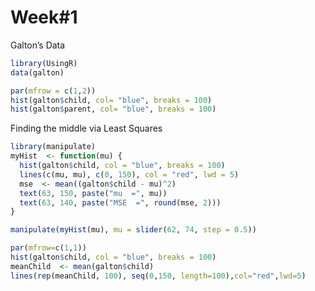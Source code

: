 Week#1 
========================================================
Galton's Data

```r
library(UsingR)
data(galton)
```

```r
par(mfrow = c(1,2))
hist(galton$child, col= "blue", breaks = 100)
hist(galton$parent, col= "blue", breaks = 100)
```

Finding the middle via Least Squares 
```r
library(manipulate)
myHist  <- function(mu) {
  hist(galton$child, col = "blue", breaks = 100)
  lines(c(mu, mu), c(0, 150), col = "red", lwd = 5)
  mse  <- mean((galton$child - mu)^2)
  text(63, 150, paste("mu  =", mu))
  text(63, 140, paste("MSE  =", round(mse, 2)))
}

manipulate(myHist(mu), mu = slider(62, 74, step = 0.5))
```

```r
par(mfrow=c(1,1))
hist(galton$child, col = "blue", breaks = 100)
meanChild  <- mean(galton$child)
lines(rep(meanChild, 100), seq(0,150, length=100),col="red",lwd=5)
```



